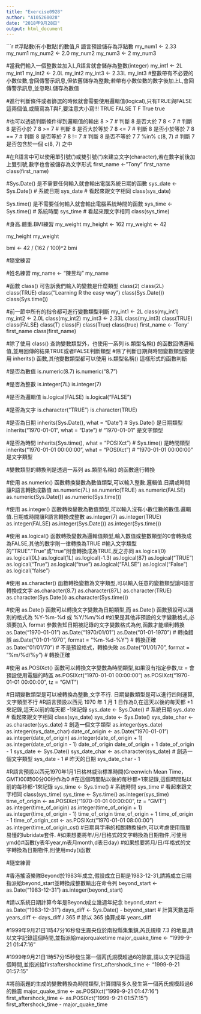 ---
title: "Exercise0928"
author: "A105260028"
date: "2018年9月28日"
output: html_document
---
```{r include = FALSE}
#浮點數(有小數點)的數值,R 語言預設儲存為浮點數
my_num1 <- 2.33
my_num1
my_num2 <- 2.0
my_num2
my_num3 <- 2
my_num3

#當我們輸入一個整數並加入L,R語言就會儲存為整數(integer)
my_int1 <- 2L
my_int1
my_int2 <- 2.0L
my_int2
my_int3 <- 2.33L
my_int3
#整數帶有不必要的小數位數,會回傳警示訊息,但依舊儲存為整數;若帶有小數位數的數字後加上L,會回傳警示訊息,並忽略L儲存為數值

#進行判斷條件或者篩選的時候就會需要使用邏輯值(logical),只有TRUE與FALSE這兩個值,或簡寫為T與F,要注意大小寫!!!
TRUE
FALSE
T
F
True
true

#也可以透過判斷條件得到邏輯值的輸出
8 > 7 # 判斷 8 是否⼤於 7
8 < 7 # 判斷 8 是否⼩於 7
8 >= 7 # 判斷 8 是否⼤於等於 7
8 <= 7 # 判斷 8 是否⼩於等於 7
8 == 7 # 判斷 8 是否等於 7
8 != 7 # 判斷 8 是否不等於 7
7 %in% c(8, 7) # 判斷 7 是否包含於⼀個 c(8, 7) 之中

#在R語言中可以使用單引號(')或雙引號(")來建立文字(character),若在數字前後加上雙引號,數字也會被儲存為文字形式
first_name <- "Tony"
first_name
class(first_name)

#Sys.Date() 是不需要任何輸入就會輸出電腦系統日期的函數
sys_date <- Sys.Date() # 系統⽇期
sys_date # 看起來跟文字相同
class(sys_date)

Sys.time() 是不需要任何輸入就會輸出電腦系統時間的函數
sys_time <- Sys.time() # 系統時間
sys_time # 看起來跟文字相同
class(sys_time)

#身高.體重.BMI練習
my_weight
my_height <- 162
my_weight <- 42

my_height
my_weight

bmi <- 42 / (162 / 100)^2
bmi

#隨堂練習

#姓名練習
my_name <- "陳昱均"
my_name

#函數 class() 可告訴我們輸入的變數是什麼類型
class(2)
class(2L)
class(TRUE)
class("Learning R the easy way")
class(Sys.Date())
class(Sys.time())

#前一節中所有的指令都可進行變數類型判斷
my_int1 <- 2L
class(my_int1)
my_int2 <- 2.0L
class(my_int2)
my_int3 <- 2.33L
class(my_int3)
class(TRUE)
class(FALSE)
class(T)
class(F)
class(True)
class(true)
first_name <- 'Tony'
first_name
class(first_name)

#除了使用 class() 查詢變數類型外，也使用一系列 is.類型名稱() 的函數回傳邏輯值,並用回傳的結果TRUE或者FALSE判斷類型
#除了判斷日期與時間變數類型要使用 inherits() 函數,其他變數類型都可以使用 is.類型名稱() 這樣形式的函數判斷

#是否為數值
is.numeric(8.7)
is.numeric("8.7")

#是否為整數
is.integer(7L)
is.integer(7)

#是否為邏輯值
is.logical(FALSE)
is.logical("FALSE")

#是否為文字
is.character("TRUE")
is.character(TRUE)

#是否為日期
inherits(Sys.Date(), what = "Date") # Sys.Date() 是日期類型
inherits("1970-01-01", what = "Date") # "1970-01-01" 是文字類型

#是否為時間
inherits(Sys.time(), what = "POSIXct") # Sys.time() 是時間類型
inherits("1970-01-01 00:00:00", what = "POSIXct") # "1970-01-01 00:00:00" 是文字類型

#變數類型的轉換則是透過一系列 as.類型名稱() 的函數進行轉換

#使用 as.numeric() 函數轉換變數為數值類型,可以輸入整數.邏輯值.日期或時間讓R語言轉換成數值
as.numeric(7L)
as.numeric(TRUE)
as.numeric(FALSE)
as.numeric(Sys.Date())
as.numeric(Sys.time())

#使用 as.integer() 函數轉換變數為數值類型,可以輸入沒有小數位數的數值.邏輯值.日期或時間讓R語言轉換成整數
as.integer(7)
as.integer(TRUE)
as.integer(FALSE)
as.integer(Sys.Date())
as.integer(Sys.time())

#使用 as.logical() 函數轉換變數為邏輯值類型,輸入數值或整數類型的0會轉換成為FALSE,其他的數字則一律轉換為TRUE
#輸入文字類型的"TRUE"."True"或"true"則會轉換成為TRUE,反之亦同
as.logical(0)
as.logical(0L)
as.logical(1L)
as.logical(-1.3)
as.logical(87)
as.logical("TRUE")
as.logical("True")
as.logical("true")
as.logical("FALSE")
as.logical("False")
as.logical("false")

#使用 as.character() 函數轉換變數為文字類型,可以輸入任意的變數類型讓R語言轉換成文字
as.character(8.7)
as.character(87L)
as.character(TRUE)
as.character(Sys.Date())
as.character(Sys.time())

#使用 as.Date() 函數可以轉換文字變數為日期類型,而 as.Date() 函數預設可以識別的格式為 %Y-%m-%d 或 %Y/%m/%d
#如果是其他非預設的文字變數格式,必須要加入 format 參數告知日期被記錄的文字變數格式為何,函數才能順利轉換
as.Date("1970-01-01")
as.Date("1970/01/01")
as.Date("01-01-1970") # 轉換錯誤
as.Date("01-01-1970", format = "%m-%d-%Y") # 轉換正確
as.Date("01/01/70") # 不是預設格式，轉換失敗
as.Date("01/01/70", format = "%m/%d/%y") # 轉換正確

#使用 as.POSIXct() 函數可以轉換文字變數為時間類型,如果沒有指定參數,tz = 會預設使用電腦的時區
as.POSIXct("1970-01-01 00:00:00")
as.POSIXct("1970-01-01 00:00:00", tz = "GMT")

#日期變數類型是可以被轉換為整數,文字不行. 日期變數類型是可以進行四則運算,文字類型不行
#R語言預設以西元 1970 年 1 月 1 日作為0,在這天以後的每天都 +1 來記錄,這天以前的每天都 -1來記錄
sys_date <- Sys.Date() # 系統日期
sys_date # 看起來跟文字相同
class(sys_date)
sys_date <- Sys.Date()
sys_date_char <- as.character(sys_date) # 創造一個文字類型
as.integer(sys_date)
as.integer(sys_date_char)
date_of_origin <- as.Date("1970-01-01")
as.integer(date_of_origin)
as.integer(date_of_origin + 1)
as.integer(date_of_origin - 1)
date_of_origin
date_of_origin + 1
date_of_origin - 1
sys_date <- Sys.Date()
sys_date_char <- as.character(sys_date) # 創造一個文字類型
sys_date - 1 # 昨天的日期
sys_date_char - 1

#R語言預設以西元1970年1月1日格林威治標準時間(Greenwich Mean Time，GMT)00時00分00秒作為0 #在這個時間點以後的每秒都+1來記錄,這個時間點以前的每秒都-1來記錄
sys_time <- Sys.time() # 系統時間
sys_time # 看起來跟文字相同
class(sys_time)
sys_time <- Sys.time()
as.integer(sys_time)
time_of_origin <- as.POSIXct("1970-01-01 00:00:00", tz = "GMT")
as.integer(time_of_origin)
as.integer(time_of_origin + 1)
as.integer(time_of_origin - 1)
time_of_origin
time_of_origin + 1
time_of_origin - 1
time_of_origin_cst <- as.POSIXct("1970-01-01 08:00:00")
as.integer(time_of_origin_cst)
#日期與字串的相關轉換操作,可以考慮使用簡單易懂的lubridate套件.
#如果想要將年/月/日格式的文字轉換為日期物件,可使用ymd()#函數(y表年year,m表月month,d表日day)
#如果想要將月/日/年格式的文字轉換為日期物件,則使用mdy()函數

#隨堂練習

#香港搖滾樂隊Beyond於1983年成立,假設成立日期是1983-12-31,請將成立日期指派給beyond_start並轉換成整數輸出在命令列
beyond_start <- as.Date("1983-12-31")
as.integer(beyond_start)

#請以系統日期計算今年是Beyond成立幾週年紀念
beyond_start <- as.Date("1983-12-31")
days_diff <- Sys.Date() - beyond_start # 計算天數差距
years_diff <- days_diff / 365 # 除以 365 換算成年
years_diff

#1999年9月21日1時47分16秒發生震央位於南投縣集集鎮,芮氏規模 7.3 的地震,請以文字記錄這個時間,並指派給majorquaketime
major_quake_time <- "1999-9-21 01:47:16"

#1999年9月21日1時57分15秒發生第一個芮氏規模超過6的餘震,請以文字記錄這個時間,並指派給firstaftershocktime
first_aftershock_time <- "1999-9-21 01:57:15"

#將前兩題的生成的變數轉換為時間類型,計算間隔多久發生第一個芮氏規模超過6的餘震
major_quake_time <- as.POSIXct("1999-9-21 01:47:16")
first_aftershock_time <- as.POSIXct("1999-9-21 01:57:15")
first_aftershock_time - major_quake_time
